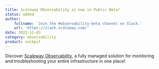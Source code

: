 ```yaml
---
title: Scaleway Observability is now in Public Beta!
status: added
author:
    fullname: 'Join the #observability-beta channel on Slack.'
    url: 'https://slack.scaleway.com/'
date: 2022-11-03
category: observability
product: cockpit
---
```


Discover [Scaleway Observability](/cockpit/quickstart/), a fully managed solution for monitoring and troubleshooting your entire infrastructure in one place!